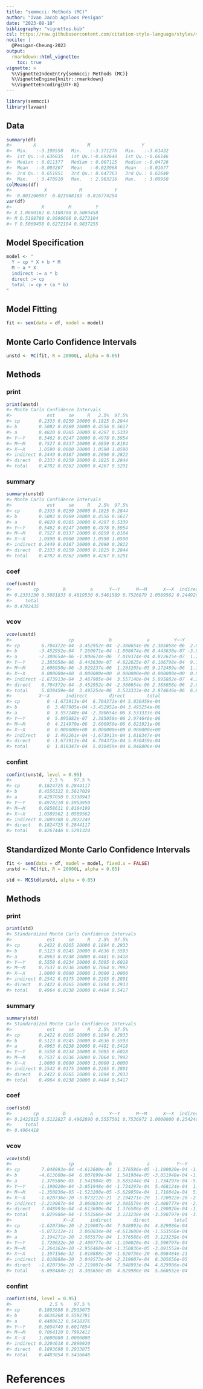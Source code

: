```yaml
---
title: "semmcci: Methods (MC)"
author: "Ivan Jacob Agaloos Pesigan"
date: "2023-08-10"
bibliography: "vignettes.bib"
csl: https://raw.githubusercontent.com/citation-style-language/styles/master/apa.csl
nocite: |
  @Pesigan-Cheung-2023
output:
  rmarkdown::html_vignette:
    toc: true
vignette: >
  %\VignetteIndexEntry{semmcci: Methods (MC)}
  %\VignetteEngine{knitr::rmarkdown}
  %\VignetteEncoding{UTF-8}
---
```


<!-- vignettes/methods-mc.Rmd is generated from .setup/vignettes/methods-mc.Rmd.orig. Please edit that file -->






```r
library(semmcci)
library(lavaan)
```

## Data




```r
summary(df)
#>        X                   M                   Y           
#>  Min.   :-3.199558   Min.   :-3.371276   Min.   :-3.61432  
#>  1st Qu.:-0.636035   1st Qu.:-0.692640   1st Qu.:-0.66146  
#>  Median : 0.011377   Median : 0.007125   Median :-0.04726  
#>  Mean   :-0.003207   Mean   :-0.023968   Mean   :-0.01677  
#>  3rd Qu.: 0.651951   3rd Qu.: 0.647363   3rd Qu.: 0.62640  
#>  Max.   : 3.470910   Max.   : 2.963216   Max.   : 3.09950
colMeans(df)
#>            X            M            Y 
#> -0.003206987 -0.023968103 -0.016774294
var(df)
#>           X         M         Y
#> X 1.0600162 0.5108780 0.5069458
#> M 0.5108780 0.9996606 0.6272104
#> Y 0.5069458 0.6272104 0.9837255
```

## Model Specification


```r
model <- "
  Y ~ cp * X + b * M
  M ~ a * X
  indirect := a * b
  direct := cp
  total := cp + (a * b)
"
```

## Model Fitting


```r
fit <- sem(data = df, model = model)
```

## Monte Carlo Confidence Intervals


```r
unstd <- MC(fit, R = 20000L, alpha = 0.05)
```

## Methods

### print


```r
print(unstd)
#> Monte Carlo Confidence Intervals
#>             est     se     R   2.5%  97.5%
#> cp       0.2333 0.0259 20000 0.1825 0.2844
#> b        0.5082 0.0269 20000 0.4556 0.5617
#> a        0.4820 0.0265 20000 0.4297 0.5339
#> Y~~Y     0.5462 0.0247 20000 0.4978 0.5954
#> M~~M     0.7527 0.0337 20000 0.6859 0.8184
#> X~~X     1.0590 0.0000 20000 1.0590 1.0590
#> indirect 0.2449 0.0187 20000 0.2090 0.2822
#> direct   0.2333 0.0259 20000 0.1825 0.2844
#> total    0.4782 0.0262 20000 0.4267 0.5291
```

### summary


```r
summary(unstd)
#> Monte Carlo Confidence Intervals
#>             est     se     R   2.5%  97.5%
#> cp       0.2333 0.0259 20000 0.1825 0.2844
#> b        0.5082 0.0269 20000 0.4556 0.5617
#> a        0.4820 0.0265 20000 0.4297 0.5339
#> Y~~Y     0.5462 0.0247 20000 0.4978 0.5954
#> M~~M     0.7527 0.0337 20000 0.6859 0.8184
#> X~~X     1.0590 0.0000 20000 1.0590 1.0590
#> indirect 0.2449 0.0187 20000 0.2090 0.2822
#> direct   0.2333 0.0259 20000 0.1825 0.2844
#> total    0.4782 0.0262 20000 0.4267 0.5291
```

### coef


```r
coef(unstd)
#>        cp         b         a      Y~~Y      M~~M      X~~X  indirect    direct 
#> 0.2333230 0.5081833 0.4819530 0.5461589 0.7526879 1.0589562 0.2449205 0.2333230 
#>     total 
#> 0.4782435
```

### vcov


```r
vcov(unstd)
#>                     cp             b             a         Y~~Y          M~~M
#> cp        6.704372e-04 -3.452952e-04 -2.380654e-06 2.385058e-06  2.606950e-06
#> b        -3.452952e-04  7.260071e-04 -1.808674e-06 8.443630e-07 -3.929237e-06
#> a        -2.380654e-06 -1.808674e-06  7.019374e-04 4.822625e-07  1.203205e-05
#> Y~~Y      2.385058e-06  8.443630e-07  4.822625e-07 6.106798e-04  9.172489e-06
#> M~~M      2.606950e-06 -3.929237e-06  1.203205e-05 9.172489e-06  1.134969e-03
#> X~~X      0.000000e+00  0.000000e+00  0.000000e+00 0.000000e+00  0.000000e+00
#> indirect -1.673913e-04  3.487905e-04  3.557140e-04 5.895882e-07  4.214970e-06
#> direct    6.704372e-04 -3.452952e-04 -2.380654e-06 2.385058e-06  2.606950e-06
#> total     5.030459e-04  3.495254e-06  3.533333e-04 2.974646e-06  6.821921e-06
#>          X~~X      indirect        direct        total
#> cp          0 -1.673913e-04  6.704372e-04 5.030459e-04
#> b           0  3.487905e-04 -3.452952e-04 3.495254e-06
#> a           0  3.557140e-04 -2.380654e-06 3.533333e-04
#> Y~~Y        0  5.895882e-07  2.385058e-06 2.974646e-06
#> M~~M        0  4.214970e-06  2.606950e-06 6.821921e-06
#> X~~X        0  0.000000e+00  0.000000e+00 0.000000e+00
#> indirect    0  3.492261e-04 -1.673913e-04 1.818347e-04
#> direct      0 -1.673913e-04  6.704372e-04 5.030459e-04
#> total       0  1.818347e-04  5.030459e-04 6.848806e-04
```

### confint


```r
confint(unstd, level = 0.95)
#>              2.5 %    97.5 %
#> cp       0.1824725 0.2844117
#> b        0.4556322 0.5617029
#> a        0.4297050 0.5338943
#> Y~~Y     0.4978210 0.5953950
#> M~~M     0.6858611 0.8184199
#> X~~X     1.0589562 1.0589562
#> indirect 0.2089788 0.2822249
#> direct   0.1824725 0.2844117
#> total    0.4267446 0.5291324
```

## Standardized Monte Carlo Confidence Intervals


```r
fit <- sem(data = df, model = model, fixed.x = FALSE)
unstd <- MC(fit, R = 20000L, alpha = 0.05)
```


```r
std <- MCStd(unstd, alpha = 0.05)
```

## Methods

### print


```r
print(std)
#> Standardized Monte Carlo Confidence Intervals
#>             est     se     R   2.5%  97.5%
#> cp       0.2422 0.0265 20000 0.1894 0.2933
#> b        0.5123 0.0245 20000 0.4636 0.5593
#> a        0.4963 0.0238 20000 0.4481 0.5418
#> Y~~Y     0.5558 0.0234 20000 0.5095 0.6018
#> M~~M     0.7537 0.0236 20000 0.7064 0.7992
#> X~~X     1.0000 0.0000 20000 1.0000 1.0000
#> indirect 0.2542 0.0175 20000 0.2205 0.2891
#> direct   0.2422 0.0265 20000 0.1894 0.2933
#> total    0.4964 0.0238 20000 0.4484 0.5417
```

### summary


```r
summary(std)
#> Standardized Monte Carlo Confidence Intervals
#>             est     se     R   2.5%  97.5%
#> cp       0.2422 0.0265 20000 0.1894 0.2933
#> b        0.5123 0.0245 20000 0.4636 0.5593
#> a        0.4963 0.0238 20000 0.4481 0.5418
#> Y~~Y     0.5558 0.0234 20000 0.5095 0.6018
#> M~~M     0.7537 0.0236 20000 0.7064 0.7992
#> X~~X     1.0000 0.0000 20000 1.0000 1.0000
#> indirect 0.2542 0.0175 20000 0.2205 0.2891
#> direct   0.2422 0.0265 20000 0.1894 0.2933
#> total    0.4964 0.0238 20000 0.4484 0.5417
```

### coef


```r
coef(std)
#>        cp         b         a      Y~~Y      M~~M      X~~X  indirect    direct 
#> 0.2422015 0.5122827 0.4962890 0.5557501 0.7536972 1.0000000 0.2542403 0.2422015 
#>     total 
#> 0.4964418
```

### vcov


```r
vcov(std)
#>                     cp             b             a          Y~~Y          M~~M
#> cp        7.048993e-04 -4.613600e-04  1.376586e-05 -1.190020e-04 -1.350836e-05
#> b        -4.613600e-04  6.007699e-04  1.541904e-05 -3.051948e-04 -1.523208e-05
#> a         1.376586e-05  1.541904e-05  5.685244e-04 -1.734297e-04 -5.629859e-04
#> Y~~Y     -1.190020e-04 -3.051948e-04 -1.734297e-04  5.468124e-04  1.716042e-04
#> M~~M     -1.350836e-05 -1.523208e-05 -5.629859e-04  1.716042e-04  5.581410e-04
#> X~~X     -1.620736e-20 -5.073212e-21  2.194271e-20  1.720022e-20 -2.264362e-20
#> indirect -2.219007e-04  3.060034e-04  2.985579e-04 -2.400777e-04 -2.956468e-04
#> direct    7.048993e-04 -4.613600e-04  1.376586e-05 -1.190020e-04 -1.350836e-05
#> total     4.829986e-04 -1.553566e-04  3.123238e-04 -3.590797e-04 -3.091552e-04
#>                   X~~X      indirect        direct         total
#> cp       -1.620736e-20 -2.219007e-04  7.048993e-04  4.829986e-04
#> b        -5.073212e-21  3.060034e-04 -4.613600e-04 -1.553566e-04
#> a         2.194271e-20  2.985579e-04  1.376586e-05  3.123238e-04
#> Y~~Y      1.720022e-20 -2.400777e-04 -1.190020e-04 -3.590797e-04
#> M~~M     -2.264362e-20 -2.956468e-04 -1.350836e-05 -3.091552e-04
#> X~~X      1.197156e-32  1.010888e-20 -1.620736e-20 -6.098484e-21
#> indirect  1.010888e-20  3.049573e-04 -2.219007e-04  8.305656e-05
#> direct   -1.620736e-20 -2.219007e-04  7.048993e-04  4.829986e-04
#> total    -6.098484e-21  8.305656e-05  4.829986e-04  5.660552e-04
```

### confint


```r
confint(std, level = 0.95)
#>              2.5 %    97.5 %
#> cp       0.1893698 0.2933075
#> b        0.4636268 0.5592781
#> a        0.4480612 0.5418376
#> Y~~Y     0.5094749 0.6017854
#> M~~M     0.7064120 0.7992412
#> X~~X     1.0000000 1.0000000
#> indirect 0.2204618 0.2890920
#> direct   0.1893698 0.2933075
#> total    0.4483854 0.5416648
```

# References
